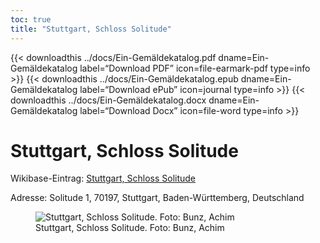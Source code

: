 ```yaml
---
toc: true
title: "Stuttgart, Schloss Solitude"
---
```



{{< downloadthis ../docs/Ein-Gemäldekatalog.pdf dname=Ein-Gemäldekatalog label="Download PDF" icon=file-earmark-pdf type=info >}}
{{< downloadthis ../docs/Ein-Gemäldekatalog.epub dname=Ein-Gemäldekatalog label="Download ePub" icon=journal type=info >}}
{{< downloadthis ../docs/Ein-Gemäldekatalog.docx dname=Ein-Gemäldekatalog label="Download Docx" icon=file-word type=info >}}

# Stuttgart, Schloss Solitude{.unlisted}

Wikibase-Eintrag: [Stuttgart, Schloss Solitude](https://wikibase.kewl.org/entity/Q68)

Adresse: Solitude 1, 70197, Stuttgart, Baden-Württemberg, Deutschland

![Stuttgart, Schloss Solitude. Foto: Bunz, Achim](b648f36e1efedcd91e59a0585194b9ae8783dbbfae9257bdc1d00e4b0c3e5bb7.jpeg){group="photos" .hover-zoom}

\newpage
